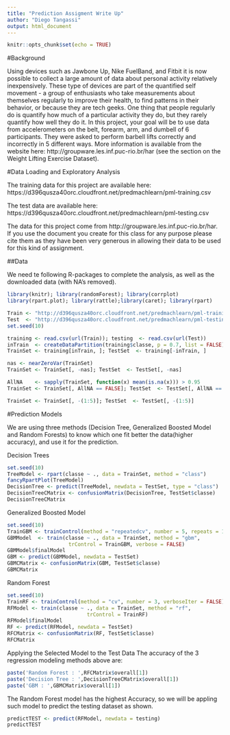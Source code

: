 ---
title: "Prediction Assigment Write Up"
author: "Diego Tangassi"
output: html_document
---

```{r setup, include=FALSE}
knitr::opts_chunk$set(echo = TRUE)
```

#Background

Using devices such as Jawbone Up, Nike FuelBand, and Fitbit it is now possible to collect a large amount of data about personal activity relatively inexpensively. These type of devices are part of the quantified self movement - a group of enthusiasts who take measurements about themselves regularly to improve their health, to find patterns in their behavior, or because they are tech geeks. 
One thing that people regularly do is quantify how much of a particular activity they do, but they rarely quantify how well they do it. In this project, your goal will be to use data from accelerometers on the belt, forearm, arm, and dumbell of 6 participants. 
They were asked to perform barbell lifts correctly and incorrectly in 5 different ways. More information is available from the website here: http://groupware.les.inf.puc-rio.br/har (see the section on the Weight Lifting Exercise Dataset).




#Data Loading and Exploratory Analysis

The training data for this project are available here: https://d396qusza40orc.cloudfront.net/predmachlearn/pml-training.csv

The test data are available here:  https://d396qusza40orc.cloudfront.net/predmachlearn/pml-testing.csv

The data for this project come from http://groupware.les.inf.puc-rio.br/har. If you use the document you create for this class for any purpose please cite them as they have been very generous in allowing their data to be used for this kind of assignment.




##Data 

We need te following R-packages to complete the analysis, as well as the downloaded data (with NA's removed).

```{r load}
library(knitr); library(randomForest); library(corrplot)
library(rpart.plot); library(rattle);library(caret); library(rpart)

Train <- "http://d396qusza40orc.cloudfront.net/predmachlearn/pml-training.csv"
Test  <- "http://d396qusza40orc.cloudfront.net/predmachlearn/pml-testing.csv"
set.seed(10)

training <- read.csv(url(Train)); testing  <- read.csv(url(Test))
inTrain  <- createDataPartition(training$classe, p = 0.7, list = FALSE)
TrainSet <- training[inTrain, ]; TestSet  <- training[-inTrain, ]

nas <- nearZeroVar(TrainSet)
TrainSet <- TrainSet[, -nas]; TestSet  <- TestSet[, -nas]

AllNA    <- sapply(TrainSet, function(x) mean(is.na(x))) > 0.95
TrainSet <- TrainSet[, AllNA == FALSE]; TestSet  <- TestSet[, AllNA == FALSE]

TrainSet <- TrainSet[, -(1:5)]; TestSet  <- TestSet[, -(1:5)]
```





#Prediction Models


We are using three methods (Decision Tree, Generalized Boosted Model and Random Forests) to know which one fit better the data(higher accuracy), and use it for the prediction.


Decision Trees
```{r decision trees}
set.seed(10)
TreeModel <- rpart(classe ~ ., data = TrainSet, method = "class")
fancyRpartPlot(TreeModel)
DecisionTree <- predict(TreeModel, newdata = TestSet, type = "class")
DecisionTreeCMatrix <- confusionMatrix(DecisionTree, TestSet$classe)
DecisionTreeCMatrix
```


Generalized Boosted Model
```{r gbm}
set.seed(10)
TrainGBM <- trainControl(method = "repeatedcv", number = 5, repeats = 1)
GBMModel  <- train(classe ~ ., data = TrainSet, method = "gbm",
                    trControl = TrainGBM, verbose = FALSE)
GBMModel$finalModel
GBM <- predict(GBMModel, newdata = TestSet)
GBMCMatrix <- confusionMatrix(GBM, TestSet$classe)
GBMCMatrix
```


Random Forest
```{r random forest}
set.seed(10)
TrainRF <- trainControl(method = "cv", number = 3, verboseIter = FALSE)
RFModel <- train(classe ~ ., data = TrainSet, method = "rf",
                          trControl = TrainRF)
RFModel$finalModel
RF <- predict(RFModel, newdata = TestSet)
RFCMatrix <- confusionMatrix(RF, TestSet$classe)
RFCMatrix
```




Applying the Selected Model to the Test Data
The accuracy of the 3 regression modeling methods above are:


```{r outputs, echo=FALSE}
paste('Random Forest : ',RFCMatrix$overall[1])
paste('Decision Tree : ',DecisionTreeCMatrix$overall[1])
paste('GBM : ',GBMCMatrix$overall[1])
```

The Random Forest model has the highest Accuracy, so we  will be appling such model to predict the testing dataset as shown.
```{r predict}
predictTEST <- predict(RFModel, newdata = testing)
predictTEST
```